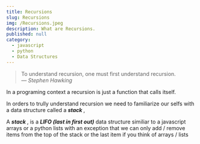 ```yaml
---
title: Recursions
slug: Recursions
img: /Recursions.jpeg
description: What are Recursions.
published: null
category: 
  - javascript
  - python
  - Data Structures
---
```


<blockquote cite="https://www.azquotes.com/quote/1335859" className="my-4 md:my-6">
<span>To understand recursion, one must first understand recursion.</span>
<footer><em className="bold text-xs">— Stephen Hawking</em></footer>
</blockquote>


In a programing context a recursion is just a function that calls itself. 

In orders to trully understand recursion we need to familiarize our selfs with a data structure called a <strong><em> stack</em> </strong>,

A <strong><em> stack</em> </strong>, is a <strong><em>LIFO (last in first out)</em></strong> data structure similiar to a javascript arrays or a python lists with an exception that we can only add / remove items from the top of the stack or the last item if you think of arrays / lists


